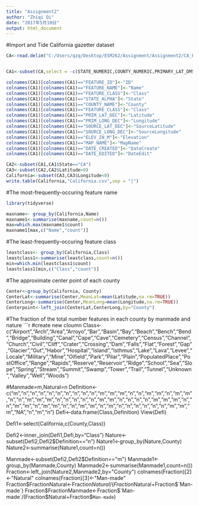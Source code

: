 ---
title: "Assignment2"
author: "Zhiqi Qi"
date: "2017年5月10日"
output: html_document
---
#Import and Tide California gazetter dataset
```{r import and tide, eval=TRUE, echo=TRUE, warning=FALSE}
CA<-read.delim("C:/Users/qzq/Desktop/ESM262/Assignment/Assignment2/CA_Features_20170401.txt",sep = "|",header = TRUE)


CA1<-subset(CA,select = -c(STATE_NUMERIC,COUNTY_NUMERIC,PRIMARY_LAT_DMS,PRIM_LONG_DMS,SOURCE_LAT_DMS,SOURCE_LONG_DMS,ELEV_IN_FT))

colnames(CA1)[colnames(CA1)=="FEATURE_ID"]<-"ID"
colnames(CA1)[colnames(CA1)=="FEATURE_NAME"]<-"Name"
colnames(CA1)[colnames(CA1)=="FEATURE_CLASS"]<-"Class"
colnames(CA1)[colnames(CA1)=="STATE_ALPHA"]<-"State"
colnames(CA1)[colnames(CA1)=="COUNTY_NAME"]<-"County"
colnames(CA1)[colnames(CA1)=="FEATURE_CLASS"]<-"Class"
colnames(CA1)[colnames(CA1)=="PRIM_LAT_DEC"]<-"Latitude"
colnames(CA1)[colnames(CA1)=="PRIM_LONG_DEC"]<-"Longitude"
colnames(CA1)[colnames(CA1)=="SOURCE_LAT_DEC"]<-"SourceLatitude"
colnames(CA1)[colnames(CA1)=="SOURCE_LONG_DEC"]<-"SourceLongitude"
colnames(CA1)[colnames(CA1)=="ELEV_IN_M"]<-"Elevation"
colnames(CA1)[colnames(CA1)=="MAP_NAME"]<-"MapName"
colnames(CA1)[colnames(CA1)=="DATE_CREATED"]<-"DateCreate"
colnames(CA1)[colnames(CA1)=="DATE_EDITED"]<-"DateEdit"

CA2<-subset(CA1,CA1$State=="CA")
CA3<-subset(CA2,CA2$Latitude>0)
California<-subset(CA3,CA3$Longitude<0)
write.table(California,"California.csv",sep = "|")

```


#The most-frequently-occuring feature name
```{r maxname,eval=TRUE, echo=TRUE, warning=FALSE}
library(tidyverse)

maxname<- group_by(California,Name)
maxname1<-summarise(maxname,count=n())
max=which.max(maxname1$count)
maxname1[max,c("Name","count")]
```

#The least-frequently-occuring feature class
```{r leastclass,eval=TRUE, echo=TRUE, warning=FALSE}

leastclass<- group_by(California,Class)
leastclass1<-summarise(leastclass,count=n())
min=which.min(leastclass1$count)
leastclass1[min,c("Class","count")]
```


#The approximate center point of each county
```{r center point, eval=TRUE, echo=TRUE, warning=FALSE}

Center<-group_by(California, County)
CenterLat<-summarise(Center,MeanLat=mean(Latitude,na.rm=TRUE))
CenterLong<-summarise(Center,MeanLong=mean(Longitude,na.rm=TRUE))
Centerpoint<-left_join(CenterLat,CenterLong,by="County")

```


#The fraction of the total number features in each county by manmade and nature
```{r fraction, eval=TRUE, echo=TRUE, warning=FALSE}
#create new cloumn
Class<-c("Airport","Arch","Area","Arroyo","Bar","Basin","Bay","Beach","Bench","Bend","Bridge","Building","Canal","Cape","Cave","Cemetery","Census","Channel","Church","Civil","Cliff","Crater","Crossing","Dam","Falls","Flat","Forest","Gap","Glacier","Gut","Habor","Hospital","Island","Isthmus","Lake","Lava","Levee","Locale","Military","Mine","Oifield","Park","Pilar","Plain","PopulatedPlace","PostOffice","Range","Rapids","Reserve","Reservoir","Ridge","School","Sea","Slope","Spring","Stream","Summit","Swamp","Tower","Trail","Tunnel","Unknown","Valley","Well","Woods")

#Manmade=m,Natural=n
Definition<-c("m","n","n","n","n","n","n","n","n","n","m","m","m","n","n","m","m","n","m","m","n","n","m","m","m","n","n","n","n","n","m","m","n","n","n","n","m","m","m","n","n","m","m","n","m","m","n","n","m","m","n","m","n","n","n","n","n","n","m","m","m","NA","n","m","n")
Defi<-data.frame(Class,Definition)
View(Defi)

Defi1<-select(California,c(County,Class))

Defi2<-inner_join(Defi1,Defi,by="Class")
Nature<-subset(Defi2,Defi2$Definition=="n")
Nature1<-group_by(Nature,County)
Nature2<-summarise(Nature1,count=n())

Manmade<-subset(Defi2,Defi2$Definition=="m")
Manmade1<-group_by(Manmade,County)
Manmade2<-summarise(Manmade1,count=n())
Fraction<-left_join(Nature2,Manmade2,by="County")
colnames(Fraction)[2]<-"Natural"
colnames(Fraction)[3]<-"Man-made"
Fraction$FractionNatural<-Fraction$Natural/(Fraction$Natural+Fraction$`Man-made`)
Fraction$FractionManmade<-Fraction$`Man-made`/(Fraction$Natural+Fraction$`Man-made`)
